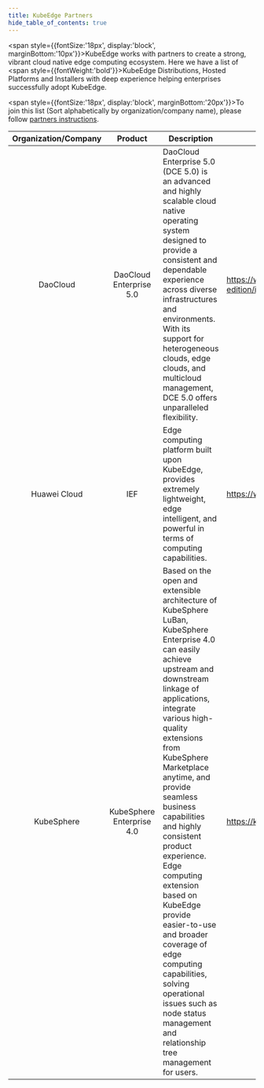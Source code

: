 ```yaml
---
title: KubeEdge Partners
hide_table_of_contents: true
---
```


<span style={{fontSize:'18px', display:'block', marginBottom:'10px'}}>KubeEdge works with partners to create a strong, vibrant cloud native edge computing ecosystem. Here we have a list of <span style={{fontWeight:'bold'}}>KubeEdge Distributions, Hosted Platforms and Installers</span> with deep experience helping enterprises successfully adopt KubeEdge.</span>


<span style={{fontSize:'18px', display:'block', marginBottom:'20px'}}>To join this list (Sort alphabetically by organization/company name), please follow <a href="https://kubeedge.io/docs/community/partners" target="_blank">partners instructions</a>.</span>

| Organization/Company   | Product  | Description | Website |
|          :-:           |   :-:    |-------------|---------|
| DaoCloud          |   DaoCloud Enterprise 5.0    | DaoCloud Enterprise 5.0 (DCE 5.0) is an advanced and highly scalable cloud native operating system designed to provide a consistent and dependable experience across diverse infrastructures and environments. With its support for heterogeneous clouds, edge clouds, and multicloud management, DCE 5.0 offers unparalleled flexibility.       | https://www.daocloud.io/products/standard-edition/index.html     |
| Huawei Cloud           |   IEF    | Edge computing platform built upon KubeEdge, provides extremely lightweight, edge intelligent, and powerful in terms of computing capabilities.        | https://www.huaweicloud.com/product/ief.html     |
| KubeSphere |   KubeSphere Enterprise 4.0   | Based on the open and extensible architecture of KubeSphere LuBan, KubeSphere Enterprise 4.0 can easily achieve upstream and downstream linkage of applications, integrate various high-quality extensions from KubeSphere Marketplace anytime, and provide seamless business capabilities and highly consistent product experience. Edge computing extension based on KubeEdge provide easier-to-use and broader coverage of edge computing capabilities, solving operational issues such as node status management and relationship tree management for users.    | https://kubesphere.co/kse/   |